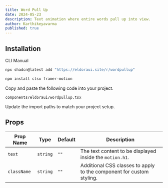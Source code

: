 ```yaml
---
title: Word Pull Up
date: 2024-05-23
description: Text animation where entire words pull up into view.
author: Karthikeyavarma
published: true
---
```


<ComponentPreview name="wordpullupdemo" />



## Installation


<Tabs defaultValue="cli">

<TabsList>
  <TabsTrigger value="cli">CLI</TabsTrigger>
  <TabsTrigger value="manual">Manual</TabsTrigger>
</TabsList>
<TabsContent value="cli">

```bash
npx shadcn@latest add "https://eldoraui.site/r/wordpullup"
```

</TabsContent>

<TabsContent value="manual">


<Steps>

<Step>

```bash
npm install clsx framer-motion
```

</Step>

<Step>Copy and paste the following code into your project.</Step>

`components/eldoraui/wordpullup.tsx`

<ComponentSource name="wordpullup" />

<Step>Update the import paths to match your project setup.</Step>

</Steps>

</TabsContent>

</Tabs>


## Props

| Prop Name   | Type     | Default | Description                                                          |
| ----------- | -------- | ------- | -------------------------------------------------------------------- |
| `text`      | `string` | `""`    | The text content to be displayed inside the `motion.h1`.             |
| `className` | `string` | `""`    | Additional CSS classes to apply to the component for custom styling. |
